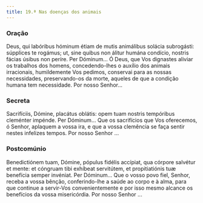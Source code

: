 ```yaml
---
title: 19.ª Nas doenças dos animais
---
```


### Oração

<div class="side-by-side not-content">
  <span>
    Deus, qui labóribus hóminum étiam de mutis animálibus solácia subrogásti: súpplices te rogámus;
    ut, sine quibus non álitur humána condício, nostris fácias úsibus non períre. Per Dóminum...
  </span>
  <span>
    Ó Deus, que Vos dignastes aliviar os trabalhos dos homens, concedendo-lhes o auxílio dos animais
    irracionais, humildemente Vos pedimos, conservai para as nossas necessidades, preservando-os da
    morte, aqueles de que a condição humana tem necessidade. Por nosso Senhor...
  </span>
</div>

### Secreta

<div class="side-by-side not-content">
  <span>
    Sacrifíciis, Dómine, placátus oblátis: opem tuam nostris tempóribus cleménter impénde. Per
    Dóminum...
  </span>
  <span>
    Que os sacrifícios que Vos oferecemos, ó Senhor, aplaquem a vossa ira, e que a vossa clemência
    se faça sentir nestes infelizes tempos. Por nosso Senhor ...
  </span>
</div>

### Postcomúnio

<div class="side-by-side not-content">
  <span>
    Benedictiónem tuam, Dómine, pópulus fidélis accípiat, qua córpore salvétur et mente: et cóngruam
    tibi exhíbeat servitútem, et propitiatiónis tuæ benefícia semper invéniat. Per Dóminum...
  </span>
  <span>
    Que o vosso povo fiel, Senhor, receba a vossa bênção, conferindo-lhe a saúde ao corpo e à alma,
    para que continue a servir-Vos convenientemente e por isso mesmo alcance os benefícios da vossa
    misericórdia. Por nosso Senhor ...
  </span>
</div>
